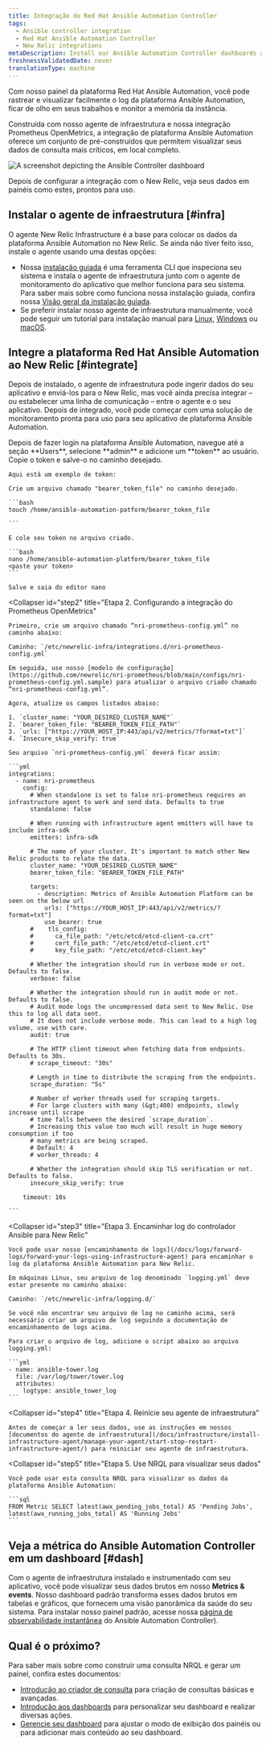 ```yaml
---
title: Integração do Red Hat Ansible Automation Controller
tags:
  - Ansible controller integration
  - Red Hat Ansible Automation Controller
  - New Relic integrations
metaDescription: Install our Ansible Automation Controller dashboards and see your Ansible data in New Relic.
freshnessValidatedDate: never
translationType: machine
---
```



Com nosso painel da plataforma Red Hat Ansible Automation, você pode rastrear e visualizar facilmente o log da plataforma Ansible Automation, ficar de olho em seus trabalhos e monitor a memória da instância.

Construída com nosso agente de infraestrutura e nossa integração Prometheus OpenMetrics, a integração de plataforma Ansible Automation oferece um conjunto de <InlinePopover type="dashboards"/>pré-construídos que permitem visualizar seus dados de consulta mais críticos, em local completo.

<img
  title="Ansible Controller"
  alt="A screenshot depicting the Ansible Controller dashboard"
  src={infrastructureAnsibleControllerDashboard}
/>

<figcaption>
  Depois de configurar a integração com o New Relic, veja seus dados em painéis como estes, prontos para uso.
</figcaption>

## Instalar o agente de infraestrutura [#infra]

O agente New Relic Infrastructure é a base para colocar os dados da plataforma Ansible Automation no New Relic. Se ainda não tiver feito isso, instale o agente usando uma destas opções:

* Nossa [instalação guiada](https://one.newrelic.com/marketplace?state=15321ec0-7cd8-0c04-52bf-7b65778f2e8c) é uma ferramenta CLI que inspeciona seu sistema e instala o agente de infraestrutura junto com o agente de monitoramento do aplicativo que melhor funciona para seu sistema. Para saber mais sobre como funciona nossa instalação guiada, confira nossa [Visão geral da instalação guiada](/docs/infrastructure/host-integrations/installation/new-relic-guided-install-overview).
* Se preferir instalar nosso agente de infraestrutura manualmente, você pode seguir um tutorial para instalação manual para [Linux](/docs/infrastructure/install-infrastructure-agent/linux-installation/install-infrastructure-monitoring-agent-linux), [Windows](/docs/infrastructure/install-infrastructure-agent/windows-installation/install-infrastructure-monitoring-agent-windows/) ou [macOS](/docs/infrastructure/install-infrastructure-agent/macos-installation/install-infrastructure-monitoring-agent-macos/).

## Integre a plataforma Red Hat Ansible Automation ao New Relic [#integrate]

Depois de instalado, o agente de infraestrutura pode ingerir dados do seu aplicativo e enviá-los para o New Relic, mas você ainda precisa integrar – ou estabelecer uma linha de comunicação – entre o agente e o seu aplicativo. Depois de integrado, você pode começar com uma solução de monitoramento pronta para uso para seu aplicativo de plataforma Ansible Automation.

<CollapserGroup>
  <Collapser
    id="step1"
    title="Etapa 1. Crie um token ao portador na plataforma Ansible Automation"
  >
    Depois de fazer login na plataforma Ansible Automation, navegue até a seção <DoNotTranslate>**Users**</DoNotTranslate>, selecione <DoNotTranslate>**admin**</DoNotTranslate> e adicione um <DoNotTranslate>**token**</DoNotTranslate> ao usuário. Copie o token e salve-o no caminho desejado.

    Aqui está um exemplo de token:

    Crie um arquivo chamado "bearer_token_file" no caminho desejado.

    ```bash
    touch /home/ansible-automation-patform/bearer_token_file

    ```

    E cole seu token no arquivo criado.

    ```bash
    nano /home/ansible-automation-platform/bearer_token_file
    <paste your token>
    ```

    Salve e saia do editor nano
  </Collapser>

  <Collapser
    id="step2"
    title="Etapa 2. Configurando a integração do Prometheus OpenMetrics"
  >
    Primeiro, crie um arquivo chamado “nri-prometheus-config.yml” no caminho abaixo:

    Caminho: `/etc/newrelic-infra/integrations.d/nri-prometheus-config.yml`

    Em seguida, use nosso [modelo de configuração](https://github.com/newrelic/nri-prometheus/blob/main/configs/nri-prometheus-config.yml.sample) para atualizar o arquivo criado chamado “nri-prometheus-config.yml”.

    Agora, atualize os campos listados abaixo:

    1. `cluster_name: "YOUR_DESIRED_CLUSTER_NAME"`
    2. `bearer_token_file: "BEARER_TOKEN_FILE_PATH"`
    3. `urls: ["https://YOUR_HOST_IP:443/api/v2/metrics/?format=txt"]`
    4. `Insecure_skip_verify: true`

    Seu arquivo `nri-prometheus-config.yml` deverá ficar assim:

    ```yml
    integrations:
      - name: nri-prometheus
        config:
          # When standalone is set to false nri-prometheus requires an infrastructure agent to work and send data. Defaults to true
          standalone: false

          # When running with infrastructure agent emitters will have to include infra-sdk
          emitters: infra-sdk

          # The name of your cluster. It's important to match other New Relic products to relate the data.
          cluster_name: "YOUR_DESIRED_CLUSTER_NAME"
          bearer_token_file: "BEARER_TOKEN_FILE_PATH"

          targets:
            - description: Metrics of Ansible Automation Platform can be seen on the below url
              urls: ["https://YOUR_HOST_IP:443/api/v2/metrics/?format=txt"]
              use_bearer: true
          #    tls_config:
          #      ca_file_path: "/etc/etcd/etcd-client-ca.crt"
          #      cert_file_path: "/etc/etcd/etcd-client.crt"
          #      key_file_path: "/etc/etcd/etcd-client.key"

          # Whether the integration should run in verbose mode or not. Defaults to false.
          verbose: false

          # Whether the integration should run in audit mode or not. Defaults to false.
          # Audit mode logs the uncompressed data sent to New Relic. Use this to log all data sent.
          # It does not include verbose mode. This can lead to a high log volume, use with care.
          audit: true

          # The HTTP client timeout when fetching data from endpoints. Defaults to 30s.
          # scrape_timeout: "30s"

          # Length in time to distribute the scraping from the endpoints.
          scrape_duration: "5s"

          # Number of worker threads used for scraping targets.
          # For large clusters with many (&gt;400) endpoints, slowly increase until scrape
          # time falls between the desired `scrape_duration`.
          # Increasing this value too much will result in huge memory consumption if too
          # many metrics are being scraped.
          # Default: 4
          # worker_threads: 4

          # Whether the integration should skip TLS verification or not. Defaults to false.
          insecure_skip_verify: true

        timeout: 10s

    ```
  </Collapser>

  <Collapser
    id="step3"
    title="Etapa 3. Encaminhar log do controlador Ansible para New Relic"
  >
    Você pode usar nosso [encaminhamento de logs](/docs/logs/forward-logs/forward-your-logs-using-infrastructure-agent) para encaminhar o log da plataforma Ansible Automation para New Relic.

    Em máquinas Linux, seu arquivo de log denominado `logging.yml` deve estar presente no caminho abaixo:

    Caminho: `/etc/newrelic-infra/logging.d/`

    Se você não encontrar seu arquivo de log no caminho acima, será necessário criar um arquivo de log seguindo a documentação de encaminhamento de logs acima.

    Para criar o arquivo de log, adicione o script abaixo ao arquivo logging.yml:

    ```yml
    - name: ansible-tower.log
      file: /var/log/tower/tower.log
      attributes:
        logtype: ansible_tower_log
    ```
  </Collapser>

  <Collapser
    id="step4"
    title="Etapa 4. Reinicie seu agente de infraestrutura"
  >
    Antes de começar a ler seus dados, use as instruções em nossos [documentos do agente de infraestrutura](/docs/infrastructure/install-infrastructure-agent/manage-your-agent/start-stop-restart-infrastructure-agent/) para reiniciar seu agente de infraestrutura.
  </Collapser>

  <Collapser
    id="step5"
    title="Etapa 5. Use NRQL para visualizar seus dados"
  >
    Você pode usar esta consulta NRQL para visualizar os dados da plataforma Ansible Automation:

    ```sql
    FROM Metric SELECT latest(awx_pending_jobs_total) AS 'Pending Jobs', latest(awx_running_jobs_total) AS 'Running Jobs'
    ```
  </Collapser>
</CollapserGroup>

## Veja a métrica do Ansible Automation Controller em um dashboard [#dash]

Com o agente de infraestrutura instalado e instrumentado com seu aplicativo, você pode visualizar seus dados brutos em nosso <DoNotTranslate>**Metrics & events**</DoNotTranslate>. Nosso dashboard padrão transforma esses dados brutos em tabelas e gráficos, que fornecem uma visão panorâmica da saúde do seu sistema. Para instalar nosso painel padrão, acesse nossa [página de observabilidade instantânea](https://newrelic.com/instant-observability/ansible-automation-controller) do Ansible Automation Controller).

## Qual é o próximo?

Para saber mais sobre como construir uma consulta NRQL e gerar um painel, confira estes documentos:

* [Introdução ao criador de consulta](/docs/query-your-data/explore-query-data/query-builder/introduction-query-builder) para criação de consultas básicas e avançadas.
* [Introdução aos dashboards](/docs/query-your-data/explore-query-data/dashboards/introduction-dashboards) para personalizar seu dashboard e realizar diversas ações.
* [Gerencie seu dashboard](/docs/query-your-data/explore-query-data/dashboards/manage-your-dashboard) para ajustar o modo de exibição dos painéis ou para adicionar mais conteúdo ao seu dashboard.